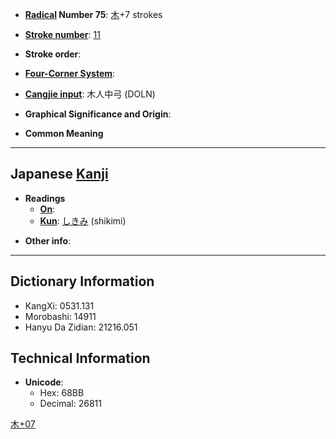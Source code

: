* '''[[Wiktionary:Chinese radical index| Radical]] Number 75''': [[Wiktionary:Chinese radical index 木|木]]+7 strokes

* '''[[Wiktionary:Chinese total strokes index|Stroke number]]''': [[Wiktionary:Chinese total strokes index 11|11]]

* '''Stroke order''': 

* '''[[Wiktionary:Chinese four corner index|Four-Corner System]]''': 

* '''[[Wiktionary:Chinese Cangjie index|Cangjie input]]''': 木人中弓 (DOLN)

* '''Graphical Significance and Origin''': 

* '''Common Meaning'''

----

== Japanese [[Kanji]] ==

* '''Readings'''
** '''[[On]]''': 
** '''[[Kun]]''': [[しきみ]] (shikimi)

* '''Other info''':  

----

== Dictionary Information ==

* KangXi: 0531.131
* Morobashi: 14911
* Hanyu Da Zidian: 21216.051

== Technical Information ==

* '''Unicode''':
** Hex: 68BB
** Decimal: 26811

[[Category:Japanese-only CJKV Characters|木+07]]